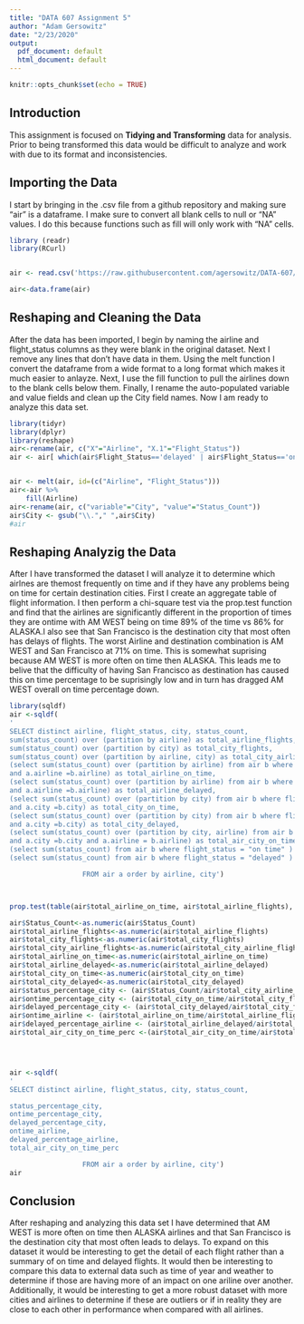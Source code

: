 ```yaml
---
title: "DATA 607 Assignment 5"
author: "Adam Gersowitz"
date: "2/23/2020"
output:
  pdf_document: default
  html_document: default
---
```


```r
knitr::opts_chunk$set(echo = TRUE)
```

## Introduction

This assignment is focused on **Tidying and Transforming** data for analysis. Prior to being transformed this data would be difficult to analyze and work with due to its format and inconsistencies.

## Importing the Data
I start by bringing in the .csv file from a github repository and making sure "air" is a dataframe. I make sure to convert all blank cells to null or "NA" values. I do this because functions such as fill will only work with "NA" cells.



```r
library (readr)
library(RCurl)


air <- read.csv('https://raw.githubusercontent.com/agersowitz/DATA-607/master/Assignment5.csv',na.strings=c("","NA"))

air<-data.frame(air)
```


## Reshaping and Cleaning the Data
After the data has been imported, I begin by naming the airline and flight_status columns as they were blank in the original dataset. Next I remove any lines that don't have data in them. Using the melt function I convert the dataframe from a wide format to a long format which makes it much easier to anlayze. Next, I use the fill function to pull the airlines down to the blank cells below them. Finally, I rename the auto-populated variable and value fields and clean up the City field names. Now I am ready to analyze this data set.


```r
library(tidyr)
library(dplyr)
library(reshape)
air<-rename(air, c("X"="Airline", "X.1"="Flight_Status"))
air <- air[ which(air$Flight_Status=='delayed' | air$Flight_Status=='on time'),  ]


air <- melt(air, id=(c("Airline", "Flight_Status")))
air<-air %>%
    fill(Airline)
air<-rename(air, c("variable"="City", "value"="Status_Count"))
air$City <- gsub("\\."," ",air$City)
#air
```


## Reshaping Analyzig the Data
After I have transformed the dataset I will analyze it to determine which airlnes are themost frequently on time and if they have any problems being on time for certain destination cities. First I create an aggregate table of flight information. I then perform a chi-square test via the prop.test function and find that the airlines are significantly different in the proportion of times they are ontime with AM WEST being on time 89% of the time vs 86% for ALASKA.I also see that San Francisco is the destination city that most often has delays of flights. The worst Airline and destination combination is AM WEST and San Francisco at 71% on time. This is somewhat suprising because AM WEST is more often on time then ALASKA. This leads me to belive that the difficulty of having San Francisco as destination has caused this on time percentage to be suprisingly low and in turn has dragged AM WEST overall on time percentage down.

```r



library(sqldf)
air <-sqldf(
'
SELECT distinct airline, flight_status, city, status_count, 
sum(status_count) over (partition by airline) as total_airline_flights,
sum(status_count) over (partition by city) as total_city_flights,
sum(status_count) over (partition by airline, city) as total_city_airline_flights,
(select sum(status_count) over (partition by airline) from air b where flight_status = "on time" 
and a.airline =b.airline) as total_airline_on_time,
(select sum(status_count) over (partition by airline) from air b where flight_status = "delayed" 
and a.airline =b.airline) as total_airline_delayed,
(select sum(status_count) over (partition by city) from air b where flight_status = "on time" 
and a.city =b.city) as total_city_on_time,
(select sum(status_count) over (partition by city) from air b where flight_status = "delayed" 
and a.city =b.city) as total_city_delayed,
(select sum(status_count) over (partition by city, airline) from air b where flight_status = "on time" 
and a.city =b.city and a.airline = b.airline) as total_air_city_on_time,
(select sum(status_count) from air b where flight_status = "on time" ) as total_on_time,
(select sum(status_count) from air b where flight_status = "delayed" ) as total_delayed

                  FROM air a order by airline, city')



prop.test(table(air$total_airline_on_time, air$total_airline_flights), correct=TRUE)  

air$Status_Count<-as.numeric(air$Status_Count)
air$total_airline_flights<-as.numeric(air$total_airline_flights)
air$total_city_flights<-as.numeric(air$total_city_flights)
air$total_city_airline_flights<-as.numeric(air$total_city_airline_flights)
air$total_airline_on_time<-as.numeric(air$total_airline_on_time)
air$total_airline_delayed<-as.numeric(air$total_airline_delayed)
air$total_city_on_time<-as.numeric(air$total_city_on_time)
air$total_city_delayed<-as.numeric(air$total_city_delayed)
air$status_percentage_city <- (air$Status_Count/air$total_city_airline_flights)*100
air$ontime_percentage_city <- (air$total_city_on_time/air$total_city_flights)*100
air$delayed_percentage_city <- (air$total_city_delayed/air$total_city_flights)*100
air$ontime_airline <- (air$total_airline_on_time/air$total_airline_flights)*100
air$delayed_percentage_airline <- (air$total_airline_delayed/air$total_airline_flights)*100
air$total_air_city_on_time_perc <-(air$total_air_city_on_time/air$total_city_airline_flights)*100




air <-sqldf(
'
SELECT distinct airline, flight_status, city, status_count, 

status_percentage_city,
ontime_percentage_city,
delayed_percentage_city,
ontime_airline,
delayed_percentage_airline,
total_air_city_on_time_perc

                  FROM air a order by airline, city')
air
```


## Conclusion
After reshaping and analyzing this data set I have determined that AM WEST is more often on time then ALASKA airlines and that San Francisco is the destination city that most often leads to delays. To expand on this dataset it would be interesting to get the detail of each flight rather than a summary of on time and delayed flights. It would then be interesting to compare this data to external data such as time of year and weather to determine if those are having more of an impact on one ariline over another. Additionally, it would be interesting to get a more robust dataset with more cities and airlines to determine if these are outliers or if in reality they are close to each other in performance when compared with all airlines.